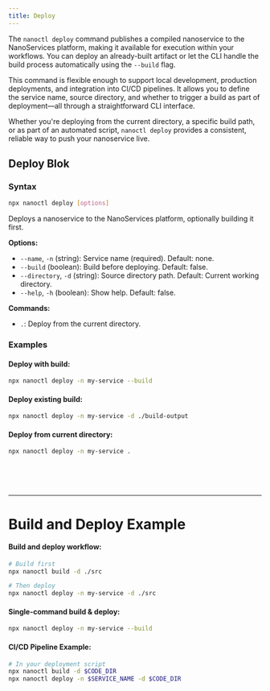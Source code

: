 ```yaml
---
title: Deploy
---
```


The `nanoctl deploy` command publishes a compiled nanoservice to the NanoServices platform, making it available for execution within your workflows. You can deploy an already-built artifact or let the CLI handle the build process automatically using the `--build` flag.

This command is flexible enough to support local development, production deployments, and integration into CI/CD pipelines. It allows you to define the service name, source directory, and whether to trigger a build as part of deployment—all through a straightforward CLI interface.

Whether you're deploying from the current directory, a specific build path, or as part of an automated script, `nanoctl deploy` provides a consistent, reliable way to push your nanoservice live.

## Deploy Blok 

### Syntax
```bash
npx nanoctl deploy [options]
```


 Deploys a nanoservice to the NanoServices platform, optionally building it first.
 
**Options:**
 - `--name`, `-n` (string): Service name (required). Default: none.
 - `--build` (boolean): Build before deploying. Default: false.
 - `--directory`, `-d` (string): Source directory path. Default: Current working directory.
 - `--help`, `-h` (boolean): Show help. Default: false.
 
**Commands:**
 - `.`: Deploy from the current directory.

### Examples

#### Deploy with build:
```bash
npx nanoctl deploy -n my-service --build
```

#### Deploy existing build:
```bash
npx nanoctl deploy -n my-service -d ./build-output
```

#### Deploy from current directory:
```bash
npx nanoctl deploy -n my-service .
```

<br />
<br />
<br />

---
# Build and Deploy Example

#### Build and deploy workflow:
```bash
# Build first
npx nanoctl build -d ./src

# Then deploy
npx nanoctl deploy -n my-service -d ./src
```

#### Single-command build & deploy:
```bash
npx nanoctl deploy -n my-service --build
```

#### CI/CD Pipeline Example:
```bash
# In your deployment script
npx nanoctl build -d $CODE_DIR
npx nanoctl deploy -n $SERVICE_NAME -d $CODE_DIR
```